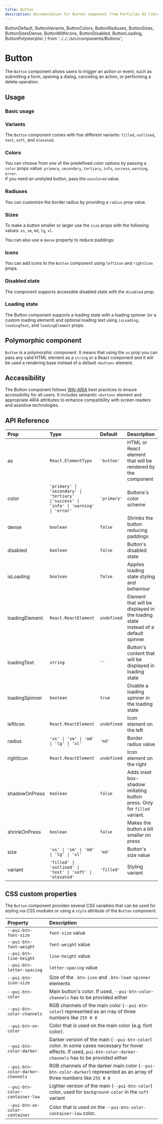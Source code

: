 ```yaml
---
title: Button
description: Documentation for Button component from Particles UI library
---
```


  ButtonDefault,
  ButtonVariants,
  ButtonColors,
  ButtonRadiuses,
  ButtonSizes,
  ButtonSizesDense,
  ButtonWithIcons,
  ButtonDisabled,
  ButtonLoading,
  ButtonPolymorphic
} from '../../../src/components/Buttons';

# Button

<InterfaceButtons
  githubLink="Button/Button.tsx"
  storybookLink="components-button--docs"
  w3cLink="https://www.w3.org/WAI/ARIA/apg/patterns/button/"
/>

The `Button` component allows users to trigger an action or event, such as
submitting a form, opening a dialog, canceling an action, or performing a delete
operation.

## Usage

### Basic usage

<ButtonDefault showCode />

### Variants

The `Button` component comes with five different variants: `filled`, `outlined`,
`text`, `soft`, and `elevated`.

<ButtonVariants showCode={false} />

### Colors

You can choose from one of the predefined color options by passing a `color`
props valiue: `primary`, `secondary`, `tertiary`, `info`, `success`, `warning`,
`error`.  
If you need an unstyled button, pass the `uncolored` value.

<ButtonColors showCode={false} />

### Radiuses

You can customize the border radius by providing a `radius` prop value.

<ButtonRadiuses showCode={false} />

### Sizes

To make a button smaller or larger use the `size` props with the following
values: `xs`, `sm`, `md`, `lg`, `xl`.

<ButtonSizes showCode={false} />

You can also use a `dense` property to reduce paddings:

<ButtonSizesDense showCode={false} />

### Icons

You can add icons to the `Button` component using `leftIcon` and `rightIcon`
props.

<ButtonWithIcons showCode={false} />

### Disabled state

The component supports accessible disabled state with the `disabled` prop.

<ButtonDisabled showCode={false} />

### Loading state

The Button component supports a loading state with a loading spinner (or a
custom loading element) and optional loading text using `isLoading`,
`loadingText`, and `loadingElement` props.

<ButtonLoading showCode={false} />

## Polymorphic component

`Button` is a polymorphic component. It means that using the `as` prop you can
pass any valid HTML element as a `string` or a React component and it will be
used a rendering base instead of a default `<button>` element.

<ButtonPolymorphic showCode={false} />

## Accessibility

The Button component follows
[WAI-ARIA](https://www.w3.org/WAI/ARIA/apg/patterns/button/) best practices to
ensure accessibility for all users. It includes semantic `<button>` element and
appropriate ARIA attributes to enhance compatibility with screen readers and
assistive technologies.

## API Reference

| Prop           | Type                                                                                   | Default     | Description                                                                      |
| :------------- | :------------------------------------------------------------------------------------- | :---------- | :------------------------------------------------------------------------------- |
| as             | `React.ElementType`                                                                    | `'button'`  | HTML or React element that will be rendered by the component                     |
| color          | `'primary' \| 'secondary' \| 'tertiary' \|'success' \| 'info' \| 'warning' \| 'error'` | `'primary'` | Buttons's color scheme                                                           |
| dense          | `boolean`                                                                              | `false`     | Shrinks the button reducing paddings                                             |
| disabled       | `boolean`                                                                              | `false`     | Button's disabled state                                                          |
| isLoading      | `boolean`                                                                              | `false`     | Applies loading state styling and behaviour                                      |
| loadingElement | `React.ReactElement`                                                                   | `undefined` | Element that will be displayed in the loading state instead of a default spinner |
| loadingText    | `string`                                                                               | `''`        | Button's content that will be displayed in loading state                         |
| loadingSpinner | `boolean`                                                                              | `true`      | Disable a loading spinner in the loading state                                   |
| leftIcon       | `React.ReactElement`                                                                   | `undefined` | Icon element on the left                                                         |
| radius         | `'xs' \| 'sm' \| 'md' \| 'lg' \| 'xl'`                                                 | `'md'`      | Border radius value                                                              |
| rightIcon      | `React.ReactElement`                                                                   | `undefined` | Icon element on the right                                                        |
| shadowOnPress  | `boolean`                                                                              | `false`     | Adds inset box-shadow imitating button press. Only for `filled` variant.         |
| shrinkOnPress  | `boolean`                                                                              | `false`     | Makes the button a bit smaller on press                                          |
| size           | `'xs' \| 'sm' \| 'md' \| 'lg' \| 'xl'`                                                 | `'md'`      | Button's size value                                                              |
| variant        | `'filled' \| 'outlined' \| 'text' \| 'soft' \| 'elevated'`                             | `'filled'`  | Styling variant                                                                  |

## CSS custom properties

The `Button` component provides several CSS variables that can be used for
styling via CSS modules or using a `style` attribute of the `Button` component.

| Property                          | Description                                                                                                                                                         |
| :-------------------------------- | :------------------------------------------------------------------------------------------------------------------------------------------------------------------ |
| `--pui-btn-font-size`             | `font-size` value                                                                                                                                                   |
| `--pui-btn-font-weight`           | `font-weight` value                                                                                                                                                 |
| `--pui-btn-line-height`           | `line-height` value                                                                                                                                                 |
| `--pui-btn-letter-spacing`        | `letter-spacing` value                                                                                                                                              |
| `--pui-btn-icon-size`             | Size of the `.btn-icon` and `.btn-load-spinner` elements                                                                                                            |
| `--pui-btn-color`                 | Main button's color. If used, `--pui-btn-color-channels` has to be provided either                                                                                  |
| `--pui-btn-color-channels`        | RGB channels of the main color (`--pui-btn-color`) represented as an rray of three numbers like `255 0 0`                                                           |
| `--pui-btn-on-color`              | Color that is used on the main color (e.g. font color).                                                                                                             |
| `--pui-btn-color-darker`          | Darker version of the main (`--pui-btn-color`) color. In some cases necessary for hover effects. If used, `pui-btn-color-darker-channels` has to be provided either |
| `--pui-btn-color-darker-channels` | RGB channels of the darker main color (`--pui-btn-color-darker`) represented as an array of three numbers like `255 0 0`                                            |
| `--pui-btn-color-container-low`   | Lighter version of the main (`--pui-btn-color`) color, used for `background-color` in the `soft` variant                                                            |
| `--pui-btn-on-color-container`    | Color that is used on the `--pui-btn-color-container-low` color.                                                                                                    |
